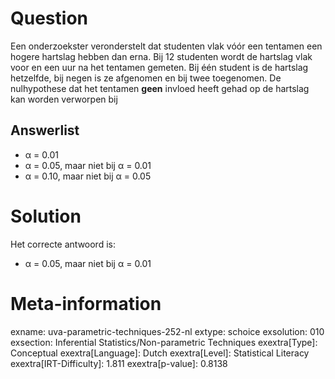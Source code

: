 Question
========

Een onderzoekster veronderstelt dat studenten vlak vóór een tentamen een
hogere hartslag hebben dan erna. Bij 12 studenten wordt de hartslag vlak
voor en een uur na het tentamen gemeten. Bij één student is de hartslag
hetzelfde, bij negen is ze afgenomen en bij twee toegenomen. De
nulhypothese dat het tentamen **geen** invloed heeft gehad op de
hartslag kan worden verworpen bij

Answerlist
----------

* α = 0.01
* α = 0.05, maar niet bij α = 0.01
* α = 0.10, maar niet bij α = 0.05

Solution
========

Het correcte antwoord is: 

* α = 0.05, maar niet bij α = 0.01

Meta-information
================
exname: uva-parametric-techniques-252-nl
extype: schoice
exsolution: 010
exsection: Inferential Statistics/Non-parametric Techniques
exextra[Type]: Conceptual
exextra[Language]: Dutch
exextra[Level]: Statistical Literacy
exextra[IRT-Difficulty]: 1.811
exextra[p-value]: 0.8138
